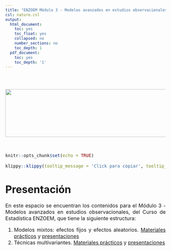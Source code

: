 ```yaml
---
title: "ENZOEM Módulo 3 - Modelos avanzados en estudios observacionales"
csl: nature.csl
output:
  html_document:
    toc: yes
    toc_float: yes
    collapsed: no
    number_sections: no
    toc_depth: 1
  pdf_document:
    toc: yes
    toc_depth: '1'
---
```


<style>
body {
text-align: justify}
</style>

<br/>
<br/>
<p align="center">
<img height=150 width=850 src="ENZOEM25.png"> </a>
</p>
<font size="3">
<br/>

```r
knitr::opts_chunk$set(echo = TRUE)
```
```r
klippy::klippy(tooltip_message = 'Click para copiar', tooltip_success = 'Hecho!',position = c('top', 'right'))
```

 
# **Presentación**

En este espacio se encuentran los contenidos para el Módulo 3 - Modelos avanzados en estudios observacionales, del Curso de Estadística ENZOEM, que tiene la siguiente estructura:

  1. Modelos mixtos: efectos fijos y efectos aleatorios. [Materiales prácticos](https://jabiologo.github.io/web/tutorials/modulo3.zip) y [presentaciones](https://jabiologo.github.io/web/tutorials/modulo3_compressed.pdf)
  2. Técnicas multivariantes. [Materiales prácticos](https://jabiologo.github.io/web/tutorials/Enzoem3_jota_v2.zip) y [presentaciones]()

